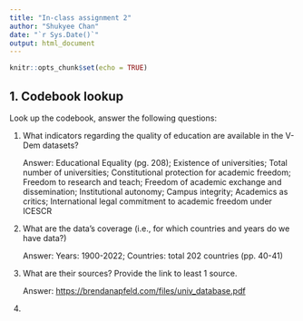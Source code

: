 ```yaml
---
title: "In-class assignment 2"
author: "Shukyee Chan"
date: "`r Sys.Date()`"
output: html_document
---
```


```r
knitr::opts_chunk$set(echo = TRUE)
```

## 1. Codebook lookup

Look up the codebook, answer the following questions:

1.  What indicators regarding the quality of education are available in the V-Dem datasets?

    Answer: Educational Equality (pg. 208); Existence of universities; Total number of universities; Constitutional protection for academic freedom; Freedom to research and teach; Freedom of academic exchange and dissemination; Institutional autonomy; Campus integrity; Academics as critics; International legal commitment to academic freedom under ICESCR

2.  What are the data's coverage (i.e., for which countries and years do we have data?)

    Answer: Years: 1900-2022; Countries: total 202 countries (pp. 40-41)

3.  What are their sources? Provide the link to least 1 source.

    Answer: <https://brendanapfeld.com/files/univ_database.pdf>

4.  
